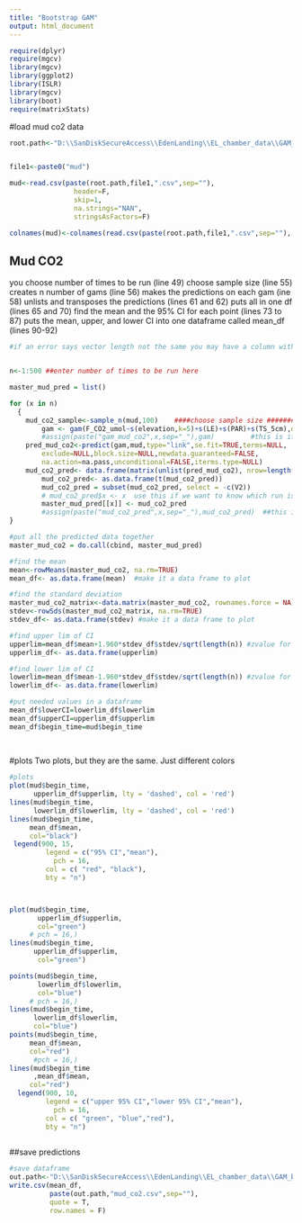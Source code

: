 ```yaml
---
title: "Bootstrap GAM"
output: html_document
---
```

```r
require(dplyr)
require(mgcv)
library(mgcv)
library(ggplot2)
library(ISLR)
library(mgcv)
library(boot)
require(matrixStats)
```

#load mud co2 data 

```r

root.path<-"D:\\SanDiskSecureAccess\\EdenLanding\\EL_chamber_data\\GAM_bootstrap\\DATA\\"


file1<-paste0("mud")

mud<-read.csv(paste(root.path,file1,".csv",sep=""),
                header=F,
                skip=1,
                na.strings="NAN",
                stringsAsFactors=F)

colnames(mud)<-colnames(read.csv(paste(root.path,file1,".csv",sep=""),                                                                 na.strings="NaN"))

```

## Mud CO2
  you choose number of times to be run (line 49)
  choose sample size (line 55)
  creates n number of gams (line 56)
  makes the predictions on each gam (ine 58)
  unlists and transposes the predictions (lines 61 and 62)
  puts all in one df (lines 65 and 70)
  find the mean and the 95% CI for each point  (lines 73 to 87)
  puts the mean, upper, and lower CI into one dataframe called mean_df (lines 90-92)

```r
#if an error says vector length not the same you may have a column with too many NaN's


n<-1:500 ##enter number of times to be run here 

master_mud_pred = list()

for (x in n) 
  {
    mud_co2_sample<-sample_n(mud,100)    ####choose sample size #####################
        gam <- gam(F_CO2_umol~s(elevation,k=5)+s(LE)+s(PAR)+s(TS_5cm),data = mud_co2_sample, method = "REML")
        #assign(paste("gam_mud_co2",x,sep="_"),gam)         #this is if we want to see each gam and its info separately in the environment on the right 
    pred_mud_co2<-predict(gam,mud,type="link",se.fit=TRUE,terms=NULL,
        exclude=NULL,block.size=NULL,newdata.guaranteed=FALSE,
        na.action=na.pass,unconditional=FALSE,iterms.type=NULL)
    mud_co2_pred<- data.frame(matrix(unlist(pred_mud_co2), nrow=length(pred_mud_co2), byrow=TRUE))
        mud_co2_pred<- as.data.frame(t(mud_co2_pred))
        mud_co2_pred = subset(mud_co2_pred, select = -c(V2))
        # mud_co2_pred$x <- x  use this if we want to know which run is which. 
        master_mud_pred[[x]] <- mud_co2_pred
        #assign(paste("mud_co2_pred",x,sep="_"),mud_co2_pred)  ##this is if we want to see each prediction separately (has standard error)
}

#put all the predicted data together 
master_mud_co2 = do.call(cbind, master_mud_pred)

#find the mean 
mean<-rowMeans(master_mud_co2, na.rm=TRUE)
mean_df<- as.data.frame(mean)  #make it a data frame to plot

#find the standard deviation 
master_mud_co2_matrix<-data.matrix(master_mud_co2, rownames.force = NA)  #to be able to find row stdev, have to convert to numerix matrix
stdev<-rowSds(master_mud_co2_matrix, na.rm=TRUE)
stdev_df<- as.data.frame(stdev) #make it a data frame to plot

#find upper lim of CI
upperlim=mean_df$mean+1.960*stdev_df$stdev/sqrt(length(n)) #zvalue for 95% CI= 1.960
upperlim_df<- as.data.frame(upperlim)

#find lower lim of CI
lowerlim=mean_df$mean-1.960*stdev_df$stdev/sqrt(length(n)) #zvalue for 95% CI= 1.960
lowerlim_df<- as.data.frame(lowerlim)

#put needed values in a dataframe 
mean_df$lowerCI=lowerlim_df$lowerlim
mean_df$upperCI=upperlim_df$upperlim
mean_df$begin_time=mud$begin_time
  
  
```

#plots 
Two plots, but they are the same. Just different colors

```r
#plots
plot(mud$begin_time,
      upperlim_df$upperlim, lty = 'dashed', col = 'red')
lines(mud$begin_time,
      lowerlim_df$lowerlim, lty = 'dashed', col = 'red')
lines(mud$begin_time,
     mean_df$mean,
     col="black")
 legend(900, 15,
         legend = c("95% CI","mean"),
           pch = 16,
         col = c( "red", "black"),
         bty = "n")



plot(mud$begin_time,
       upperlim_df$upperlim,
       col="green")
     # pch = 16,)
lines(mud$begin_time,
      upperlim_df$upperlim,
       col="green")

points(mud$begin_time,
       lowerlim_df$lowerlim,
       col="blue")
     # pch = 16,)
lines(mud$begin_time,
      lowerlim_df$lowerlim,
      col="blue")
points(mud$begin_time,
     mean_df$mean,
     col="red")
      #pch = 16,)
lines(mud$begin_time
      ,mean_df$mean,
     col="red")
  legend(900, 10,
         legend = c("upper 95% CI","lower 95% CI","mean"),
           pch = 16,
         col = c( "green", "blue","red"),
         bty = "n")
  
```

##save predictions

```r
#save dataframe
out.path<-"D:\\SanDiskSecureAccess\\EdenLanding\\EL_chamber_data\\GAM_bootstrap\\DATA\\predicted_data_CI\\"
write.csv(mean_df,
          paste(out.path,"mud_co2.csv",sep=""),
          quote = T,
          row.names = F)
```
